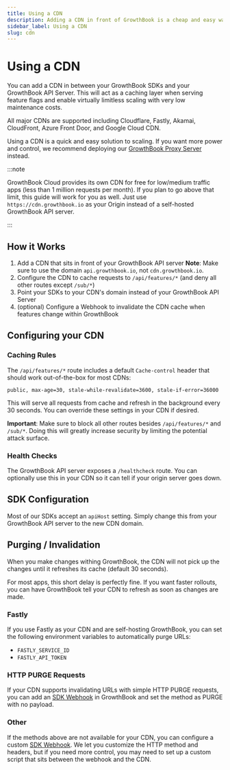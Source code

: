 ```yaml
---
title: Using a CDN
description: Adding a CDN in front of GrowthBook is a cheap and easy way to scale
sidebar_label: Using a CDN
slug: cdn
---
```


# Using a CDN

You can add a CDN in between your GrowthBook SDKs and your GrowthBook API Server. This will act as a caching layer when serving feature flags and enable virtually limitless scaling with very low maintenance costs.

All major CDNs are supported including Cloudflare, Fastly, Akamai, CloudFront, Azure Front Door, and Google Cloud CDN.

Using a CDN is a quick and easy solution to scaling. If you want more power and control, we recommend deploying our [GrowthBook Proxy Server](/self-host/proxy) instead.

:::note

GrowthBook Cloud provides its own CDN for free for low/medium traffic apps (less than 1 million requests per month). If you plan to go above that limit, this guide will work for you as well. Just use `https://cdn.growthbook.io` as your Origin instead of a self-hosted GrowthBook API server.

:::

## How it Works

1. Add a CDN that sits in front of your GrowthBook API server
**Note**: Make sure to use the domain `api.growthbook.io`, not `cdn.growthbook.io`.
2. Configure the CDN to cache requests to `/api/features/*` (and deny all other routes except `/sub/*`)
3. Point your SDKs to your CDN's domain instead of your GrowthBook API Server
4. (optional) Configure a Webhook to invalidate the CDN cache when features change within GrowthBook

## Configuring your CDN

### Caching Rules

The `/api/features/*` route includes a default `Cache-control` header that should work out-of-the-box for most CDNs:

```
public, max-age=30, stale-while-revalidate=3600, stale-if-error=36000
```

This will serve all requests from cache and refresh in the background every 30 seconds. You can override these settings in your CDN if desired.

**Important**: Make sure to block all other routes besides `/api/features/*` and `/sub/*`. Doing this will greatly increase security by limiting the potential attack surface.

### Health Checks

The GrowthBook API server exposes a `/healthcheck` route. You can optionally use this in your CDN so it can tell if your origin server goes down.

## SDK Configuration

Most of our SDKs accept an `apiHost` setting. Simply change this from your GrowthBook API server to the new CDN domain.

## Purging / Invalidation

When you make changes withing GrowthBook, the CDN will not pick up the changes until it refreshes its cache (default 30 seconds).

For most apps, this short delay is perfectly fine. If you want faster rollouts, you can have GrowthBook tell your CDN to refresh as soon as changes are made.

### Fastly

If you use Fastly as your CDN and are self-hosting GrowthBook, you can set the following environment variables to automatically purge URLs:

- `FASTLY_SERVICE_ID`
- `FASTLY_API_TOKEN`

### HTTP PURGE Requests

If your CDN supports invalidating URLs with simple HTTP PURGE requests, you can add an [SDK Webhook](/app/webhooks/sdk-webhooks) in GrowthBook and set the method as PURGE with no payload.

### Other

If the methods above are not available for your CDN, you can configure a custom [SDK Webhook](/app/webhooks/sdk-webhooks). We let you customize the HTTP method and headers, but if you need more control, you may need to set up a custom script that sits between the webhook and the CDN.
